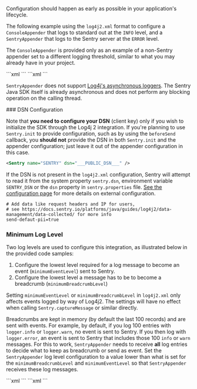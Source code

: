 Configuration should happen as early as possible in your application's lifecycle.

The following example using the `log4j2.xml` format to configure a `ConsoleAppender` that logs to standard out at the `INFO` level, and a `SentryAppender` that logs to the Sentry server at the `ERROR` level.

<Alert>

The `ConsoleAppender` is provided only as an example of a non-Sentry appender set to a different logging threshold, similar to what you may already have in your project.

</Alert>

<OnboardingOption optionId="opentelemetry" hideForThisOption>
```xml
<?xml version="1.0" encoding="UTF-8"?>
<Configuration>

  <Appenders>
    <Console name="CONSOLE" target="SYSTEM_OUT">
      <PatternLayout pattern="%d{HH:mm:ss.SSS} [%t] %-5level %logger{36} - %msg%n"/>
    </Console>
    <Sentry name="SENTRY" dsn="___PUBLIC_DSN___"/>
  </Appenders>

  <Loggers>
    <Root level="INFO">
      <AppenderRef ref="CONSOLE"/>
      <AppenderRef ref="SENTRY" level="ERROR"/>
    </Root>
  </Loggers>

</Configuration>
```
</OnboardingOption>

<OnboardingOption optionId="opentelemetry">
```xml
<?xml version="1.0" encoding="UTF-8"?>
<Configuration>

  <Appenders>
    <Console name="CONSOLE" target="SYSTEM_OUT">
      <PatternLayout pattern="%d{HH:mm:ss.SSS} [%t] %-5level %logger{36} - %msg%n"/>
    </Console>
    <Sentry name="SENTRY"/>
  </Appenders>

  <Loggers>
    <Root level="INFO">
      <AppenderRef ref="CONSOLE"/>
      <AppenderRef ref="SENTRY" level="ERROR"/>
    </Root>
  </Loggers>

</Configuration>
```
</OnboardingOption>

`SentryAppender` does not support [Log4j's asynchronous loggers](https://logging.apache.org/log4j/2.x/manual/async.html). The Sentry Java SDK itself is already asynchronous and does not perform any blocking operation on the calling thread.

<OnboardingOption optionId="opentelemetry" hideForThisOption>
### DSN Configuration

Note that **you need to configure your DSN** (client key) only if you wish to initialize the SDK through the Log4j 2 integration. If you're planning to use `Sentry.init` to provide configuration, such as by using the `beforeSend` callback, you **should not** provide the DSN in both `Sentry.init` and the appender configuration; just leave it out of the appender configuration in this case.

```xml
<Sentry name="SENTRY" dsn="___PUBLIC_DSN___" />
```

If the DSN is not present in the `log4j2.xml` configuration, Sentry will attempt to read it from the system property `sentry.dsn`, environment variable `SENTRY_DSN` or the `dsn` property in `sentry.properties` file. [See the configuration page](/platforms/java/configuration/) for more details on external configuration.

```properties {tabTitle:sentry.properties}
# Add data like request headers and IP for users,
# see https://docs.sentry.io/platforms/java/guides/log4j2/data-management/data-collected/ for more info
send-defaut-pii=true
```
</OnboardingOption>

### Minimum Log Level

Two log levels are used to configure this integration, as illustrated below in the provided code samples:

1. Configure the lowest level required for a log message to become an event (`minimumEventLevel`) sent to Sentry.
2. Configure the lowest level a message has to be to become a breadcrumb (`minimumBreadcrumbLevel`)

<Alert>

Setting `minimumEventLevel` or `minimumBreadcrumbLevel` in `log4j2.xml` only affects events logged by way of Log4j2. The settings will have no effect when calling `Sentry.captureMessage` or similar directly.

</Alert>

Breadcrumbs are kept in memory (by default the last 100 records) and are sent with events. For example, by default, if you log 100 entries with `logger.info` or `logger.warn`, no event is sent to Sentry. If you then log with `logger.error`, an event is sent to Sentry that includes those 100 `info` or `warn` messages. For this to work, `SentryAppender` needs to receive **all** log entries to decide what to keep as breadcrumb or send as event. Set the `SentryAppender` log level configuration to a value lower than what is set for the `minimumBreadcrumbLevel` and `minimumEventLevel` so that `SentryAppender` receives these log messages.

<OnboardingOption optionId="opentelemetry" hideForThisOption>
```xml
<!-- Setting minimumBreadcrumbLevel modifies the default minimum level to add breadcrumbs from INFO to DEBUG  -->
<!-- Setting minimumEventLevel the default minimum level to capture an event from ERROR to WARN  -->
<Sentry name="SENTRY"
        dsn="___PUBLIC_DSN___"
        minimumBreadcrumbLevel="DEBUG"
        minimumEventLevel="WARN"/>
```
</OnboardingOption>
<OnboardingOption optionId="opentelemetry">
```xml
<!-- Setting minimumBreadcrumbLevel modifies the default minimum level to add breadcrumbs from INFO to DEBUG  -->
<!-- Setting minimumEventLevel the default minimum level to capture an event from ERROR to WARN  -->
<Sentry name="SENTRY"
        minimumBreadcrumbLevel="DEBUG"
        minimumEventLevel="WARN"/>
```
</OnboardingOption>
